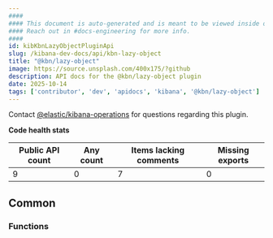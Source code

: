 ```yaml
---
####
#### This document is auto-generated and is meant to be viewed inside our experimental, new docs system.
#### Reach out in #docs-engineering for more info.
####
id: kibKbnLazyObjectPluginApi
slug: /kibana-dev-docs/api/kbn-lazy-object
title: "@kbn/lazy-object"
image: https://source.unsplash.com/400x175/?github
description: API docs for the @kbn/lazy-object plugin
date: 2025-10-14
tags: ['contributor', 'dev', 'apidocs', 'kibana', '@kbn/lazy-object']
---
```




Contact [@elastic/kibana-operations](https://github.com/orgs/elastic/teams/kibana-operations) for questions regarding this plugin.

**Code health stats**

| Public API count  | Any count | Items lacking comments | Missing exports |
|-------------------|-----------|------------------------|-----------------|
| 9 | 0 | 7 | 0 |

## Common

### Functions
<DocDefinitionList data={kbnLazyObjectObj.common.functions}/>

